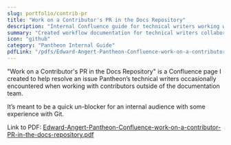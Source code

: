 ```yaml
---
slug: portfolio/contrib-pr
title: "Work on a Contributor's PR in the Docs Repository"
description: "Internal Confluence guide for technical writers working with external contributors"
summary: "Created workflow documentation for technical writers collaborating with external contributors on GitHub PRs. Solved a recurring problem where writers needed to work on contributor branches but lacked clear steps."
icon: "github"
category: "Pantheon Internal Guide"
pdfLink: "/pdfs/Edward-Angert-Pantheon-Confluence-work-on-a-contributor-PR-in-the-docs-repository.pdf"
---
```


"Work on a Contributor's PR in the Docs Repository" is a Confluence page I created to help resolve an issue Pantheon’s
technical writers occasionally encountered when working with contributors outside of the documentation team.

It’s meant to be a quick un-blocker for an internal audience with some experience with Git.

Link to PDF: [Edward-Angert-Pantheon-Confluence-work-on-a-contributor-PR-in-the-docs-repository.pdf](/pdfs/Edward-Angert-Pantheon-Confluence-work-on-a-contributor-PR-in-the-docs-repository.pdf)
